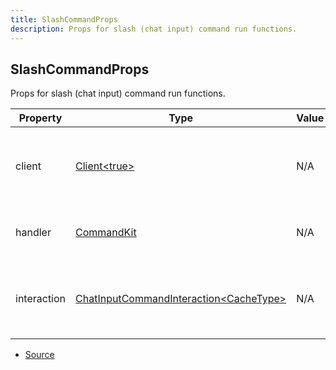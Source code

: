 ```yaml
---
title: SlashCommandProps
description: Props for slash (chat input) command run functions.
---
```


## SlashCommandProps

Props for slash (chat input) command run functions.

| Property | Type | Value | Description |
| ----------- | ----------- | ----------- | ----------- |
| client | [Client\<true>](https://discord.js.org/docs/packages/discord.js/main/Client:Class) | N/A | The Discord.js client object that CommandKit is handling. |
| handler | [CommandKit](/docs/api-reference/classes/CommandKit) | N/A | The current CommandKit handler instance. |
| interaction | [ChatInputCommandInteraction\<CacheType>](https://discord.js.org/docs/packages/discord.js/main/ChatInputCommandInteraction:Class) | N/A | The current slash (chat input) command interaction object. |


- [Source](https://github.com/underctrl-io/commandkit/blob/6e189b13079ad78949d9ad2ddda0cbfd45677e1d/packages/commandkit/src/types.ts#L147)